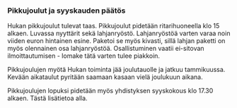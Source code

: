 
### Pikkujoulut ja syyskauden päätös

Hukan pikkujoulut tulevat taas. Pikkujoulut pidetään ritarihuoneella klo 15 alkaen. Luvassa nyyttärit sekä
lahjanryöstö. Lahjanryöstöä varten varaa noin viiden euron hintainen esine. Paketoi se myös kivasti, sillä
lahjan paketti on myös olennainen osa lahjanryöstöä. Osallistuminen vaatii ei-sitovan ilmoittautumisen -
lomake tätä varten tulee piakkoin.

Pikkujoulujen myötä Hukan toiminta jää joulutauolle ja jatkuu tammikuussa. Kevään aikataulut pyritään
saamaan kasaan vielä joulukuun aikana.

Pikkujoulujen lopuksi pidetään myös yhdistyksen syyskokous klo 17.30 alkaen. Tästä lisätietoa alla.

